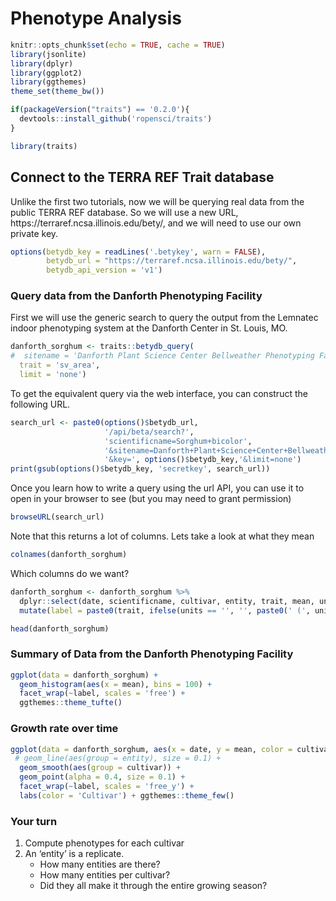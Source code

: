 # Phenotype Analysis

```r
knitr::opts_chunk$set(echo = TRUE, cache = TRUE)
library(jsonlite)
library(dplyr)
library(ggplot2)
library(ggthemes)
theme_set(theme_bw())

if(packageVersion("traits") == '0.2.0'){
  devtools::install_github('ropensci/traits')
}

library(traits)
```


## Connect to the TERRA REF Trait database

Unlike the first two tutorials, now we will be querying real data from the public TERRA REF database. So we will use a new URL, https://terraref.ncsa.illinois.edu/bety/, and we will need to use our own private key.

```r
options(betydb_key = readLines('.betykey', warn = FALSE),
        betydb_url = "https://terraref.ncsa.illinois.edu/bety/",
        betydb_api_version = 'v1')
```
### Query data from the Danforth Phenotyping Facility

First we will use the generic search to query the output from the Lemnatec indoor phenotyping system at the Danforth Center in St. Louis, MO.

```r
danforth_sorghum <- traits::betydb_query(
#  sitename = 'Danforth Plant Science Center Bellweather Phenotyping Facility',
  trait = 'sv_area',
  limit = 'none')

```

To get the equivalent query via the web interface, you can construct the following URL.   

```r
search_url <- paste0(options()$betydb_url,
                     '/api/beta/search?',
                     'scientificname=Sorghum+bicolor',
                     '&sitename=Danforth+Plant+Science+Center+Bellweather+Phenotyping+Facility',
                     '&key=', options()$betydb_key,'&limit=none')
print(gsub(options()$betydb_key, 'secretkey', search_url))
```

Once you learn how to write a query using the url API, you can use it to open in your browser to see (but you may need to grant permission)


```r
browseURL(search_url)
```


Note that this returns a lot of columns. Lets take a look at what they mean

```r

colnames(danforth_sorghum)

```

Which columns do we want?



```r
danforth_sorghum <- danforth_sorghum %>% 
  dplyr::select(date, scientificname, cultivar, entity, trait, mean, units) %>% 
  mutate(label = paste0(trait, ifelse(units == '', '', paste0(' (', units, ')'))), date = lubridate::ymd(date), genotype = cultivar)

head(danforth_sorghum)

```

### Summary of Data from the Danforth Phenotyping Facility

```r


ggplot(data = danforth_sorghum) + 
  geom_histogram(aes(x = mean), bins = 100) + 
  facet_wrap(~label, scales = 'free') +
  ggthemes::theme_tufte()


```


### Growth rate over time

```r

ggplot(data = danforth_sorghum, aes(x = date, y = mean, color = cultivar)) +
 # geom_line(aes(group = entity), size = 0.1) +
  geom_smooth(aes(group = cultivar)) +
  geom_point(alpha = 0.4, size = 0.1) +
  facet_wrap(~label, scales = 'free_y') +
  labs(color = 'Cultivar') + ggthemes::theme_few() 
```

### Your turn

1. Compute phenotypes for each cultivar
2. An 'entity' is a replicate. 
   * How many entities are there? 
   * How many entities per cultivar? 
   * Did they all make it through the entire growing season?